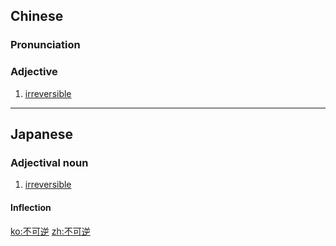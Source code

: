 ==Chinese==
{{zh-forms|type=12}}

===Pronunciation===
{{zh-pron
|m=不kěnì
|c=bat1 ho2 jik6
|cat=a
}}

===Adjective===
{{zh-adj}}

# [[irreversible]]

----

==Japanese==
{{ja-kanjitab|ふ|か|ぎゃく}}

===Adjectival noun===
{{ja-adj|ふかぎゃく|decl=na}}
# [[irreversible]]

====Inflection====
{{ja-na|不可逆|ふかぎゃく|fukagyaku}}

[[ko:不可逆]]
[[zh:不可逆]]